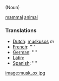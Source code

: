 (Noun)

[[mammal]] [[animal]]

===Translations===
*[[Dutch]]: [[muskusos]] ''m''
*[[French]]: [[]] ''''
*[[German]]: [[]] '''' 
*[[Latin]]: [[]]
*[[Spanish]]: [[]] ''''

[[image:musk_ox.jpg]]